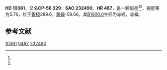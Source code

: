 {{Starbox begin
| name = HD 10361
}}
{{Starbox observe
| epoch = [[J2000.0|J2000.0]]
| constell = {{星座名待查}}<ref name=SIMBAD>{{cite web
 | url=http://simbad.u-strasbg.fr/simbad/sim-id?Ident=HR+487
 | title =Pulsating variable Star
 | publisher=Centre de Données astronomiques de Strasbourg
 | work=SIMBAD
 | accessdate=2012-07-13}}</ref><ref name=DATA>{{cite web
 | url=http://vizier.u-strasbg.fr/viz-bin/VizieR-5?-out.add=.&-source=5050&-corr=PK=HR&-out.max=9999&HR=487
 | title=VizieR Detailed Page
 | accessdate=2012-07-13
 | archive-date=2016-03-05
 | archive-url=https://web.archive.org/web/20160305045130/http://vizier.u-strasbg.fr/viz-bin/VizieR-5?-out.add=.&-source=5050&-corr=PK=HR&-out.max=9999&HR=487
 | dead-url=no
 }}</ref>
| 星官 = 
| ra = {{RA|1|39|47.8}}<ref name=SIMBAD /><ref name=DATA />
| dec = {{DEC|-56|11|41}}<ref name=SIMBAD /><ref name=DATA />
| appmag_v = 5.76<ref name=SIMBAD /><ref name=DATA />
}}
{{Starbox character
| class = K5V<ref name=SIMBAD /><ref name=DATA />
| b-v = 0.87<ref name=SIMBAD /><ref name=DATA />
| u-b = 0.53<ref name=SIMBAD /><ref name=DATA />
| r-i = 0.48<ref name=SIMBAD /><ref name=DATA />
| variable = 
}}
{{Starbox astrometry
| radial_v = 0.53
| prop_mo_ra = 20
| parallax = 0.152
| p_error = 
}}
{{Starbox catalog
| names =CP-56 329，[[SAO星表|SAO]] 232490，[[HD星表|HD]] 10361，[[HR星表|HR]] 487}}
{{Starbox reference |Simbad=HR+487}}
{{Starbox end}}

'''HD 10361'''，又名'''CP-56 329'''，'''SAO 232490'''、'''HR 487'''，是一颗恒星<ref name=SIMBAD /><ref name=DATA />，视星等为5.76，位于[[銀道座標系|銀經]]289.6，[[銀道座標系|銀緯]]-59.66，其[[B1900.0|B1900.0]]坐标为赤經{{RA|1|36|0.5}}，赤緯{{DEC|-56|-59.66|8}}。

== 参考文献 ==
{{reflist}}

{{star-stub}}

[[Category:HD和HDE天體|10361]]
[[Category:HR天體|0487]]
[[Category:SAO天體|232490]]